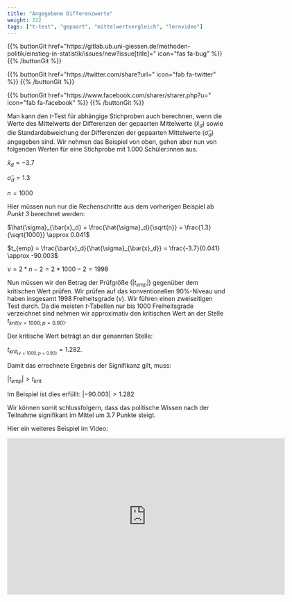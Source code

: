 ```yaml
---
title: "Angegebene Differenzwerte"
weight: 222
tags: ["t-test", "gepaart", "mittelwertvergleich", "lernvideo"]
---
```


{{% buttonGit href=\"https\:\/\/gitlab.ub.uni-giessen.de\/methoden-politik\/einstieg-in-statistik\/issues\/new?issue[title]=\" icon=\"fas fa-bug\" %}} {{% /buttonGit %}} 

{{% buttonGit href=\"https\:\/\/twitter.com\/share?url=\" icon=\"fab fa-twitter\" %}} {{% /buttonGit %}}

{{% buttonGit href=\"https\:\/\/www.facebook.com\/sharer\/sharer.php?u=\" icon=\"fab fa-facebook\" %}} {{% /buttonGit %}}

Man kann den $t$-Test für abhängige Stichproben auch berechnen, wenn die Werte des Mittelwerts der Differenzen der gepaarten Mittelwerte ($\bar{x}_d$) sowie die Standardabweichung der Differenzen der gepaarten Mittelwerte ($\hat{\sigma}_d$) angegeben sind. Wir nehmen das Beispiel von oben, gehen aber nun von folgenden Werten für eine Stichprobe mit $1.000$ Schüler:innen aus.

$\bar{x}_d = -3.7$

$\hat{\sigma}_d = 1.3$

$n = 1000$

Hier müssen nun nur die Rechenschritte aus dem vorherigen Beispiel ab *Punkt 3* berechnet werden:

$\hat{\sigma}_{\bar{x}_d} = \frac{\hat{\sigma}_d}{\sqrt{n}} = \frac{1.3}{\sqrt{1000}} \approx 0.041$

$t_{emp} = \frac{\bar{x}_d}{\hat{\sigma}_{\bar{x}_d}} = \frac{-3.7}{0.041} \approx -90.003$

$\nu = 2 * n -2 = 2* 1000 - 2 = 1998$

Nun müssen wir den Betrag der Prüfgröße ($|t_{emp}|$) gegenüber dem kritischen Wert prüfen. Wir prüfen auf das konventionellen $90\%$-Niveau und haben insgesamt $1998$ Freiheitsgrade ($\nu$). Wir führen einen zweiseitigen Test durch. Da die meisten $t$-Tabellen nur bis $1000$ Freiheitsgrade verzeichnet sind nehmen wir approximativ den kritischen Wert an der Stelle $t_{krit(\nu=1000; p = 0.90)}$.

Der kritische Wert beträgt an der genannten Stelle:

$t_{krit_{(\nu=1000; p=0.90)}} = 1.282$.

Damit das errechnete Ergebnis der Signifikanz gilt, muss:

$|t_{emp} | > t_{krit}$

Im Beispiel ist dies erfüllt: $|-90.003| > 1.282$

Wir können somit schlussfolgern, dass das politische Wissen nach der Teilnahme signifikant im Mittel um $3.7$ Punkte steigt. 

Hier ein weiteres Beispiel im Video:

<center>
<iframe src="https://player.vimeo.com/video/512545278?quality=720p&dnt=1" width="640" height="360" frameborder="0" allow="autoplay; fullscreen; picture-in-picture" allowfullscreen referrerpolicy="noreferrer"></iframe>
</center>

